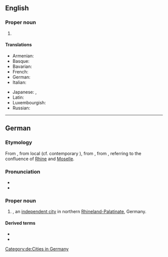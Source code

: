 ==English==
{{wikipedia}}

===Proper noun===
{{en-proper noun}}

# {{place|en|independent city|s/Rhineland-Palatinate|c/Germany}}

====Translations====
{{trans-top|city in Germany}}
* Armenian: {{t|hy|Կոբլենց|sc=Armn}}
* Basque: {{t+|eu|Koblentza|f}}
* Bavarian: {{t|bar|Koblenz}}
* French: {{t+|fr|Coblence}}
* German: {{t+|de|Koblenz}}
* Italian: {{t|it|Coblenza|f}}
{{trans-mid}}
* Japanese: {{t|ja|コブレンツ|tr=Koburentsu}}, {{t|ja|コーブレンツ|tr=Kōburentsu}}
* Latin: {{t|la|Confluentes}}
* Luxembourgish: {{t|lb|Kowelenz}}
* Russian: {{t+|ru|Кобленц}}
{{trans-bottom}}

----

==German==
{{wikipedia|lang=de}}

===Etymology===
From {{inh|de|gmh|Kobelenz}}, from local {{m|gmh|Kovelenz}} (cf. contemporary {{cog|gmw-cfr|Kowwelenz}}), from {{inh|de|goh|-}}, from {{der|de|la|Confluentes}}, referring to the confluence of [[Rhine]] and [[Moselle]].

===Pronunciation===
* {{IPA|de|/ˈkoːblɛn(t)s/}}
* {{audio|de|De-Koblenz.ogg|Audio}}

===Proper noun===
{{de-proper noun|n|Koblenz'}}

# {{l|en|Koblenz}}, an [[independent city]] in northern [[Rhineland-Palatinate]], Germany.

====Derived terms====
* {{l|de|Koblenzer}}
* {{l|de|koblenzisch}}

[[Category:de:Cities in Germany]]